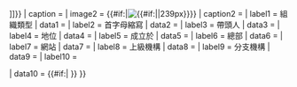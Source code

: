 {{Infobox
| bodyclass  = vcard
| above      = <!--[[File:Flag of the Commonwealth of Nations.svg |120px|link=|alt=]]--><br/>{{{name}}}
| abovestyle = background-color: #002F86; color: white; width: 100%; text-align: center; vertical-align: middle; padding: 10px;
| image      = {{#if:{{{image|}}}|[[File:{{{image}}}|{{#if:{{{image size|}}}|{{{image size}}}|239px}}]]}}
| caption    = {{{caption|}}}
| image2     = {{#if:{{{map|}}}|[[File:{{{map}}}|{{#if:{{{image size|}}}|{{{image size}}}|239px}}]]}}
| caption2   = {{{map_caption|}}}
| label1     = 組織類型
| data1      = {{{type|}}}
| label2     = 首字母縮寫
| data2      = {{{acronyms|}}}
| label3     = 帶頭人
| data3      = {{{head|}}}
| label4     = 地位
| data4      = {{{status|}}}
| label5     = 成立於
| data5      = {{{established|}}}
| label6     = 總部
| data6      = {{{headquarters|}}}
| label7     = 網站
| data7      = {{{website|}}}
| label8     = 上級機構
| data8      = {{{parent|}}}
| label9     = 分支機構
| data9      = {{{subsidiaries|}}}
| label10    = <div colspan=2 style="font-size: smaller">{{{footnotes|}}}</div>
| data10     = {{#if:{{{footnotes|}}}|<!-- dummy comment to force display of the footnotes -->}}
}}<noinclude>

{{Documentation}}<!-- Please add any category and interwiki links on the /doc page, not here - thanks! --></noinclude>